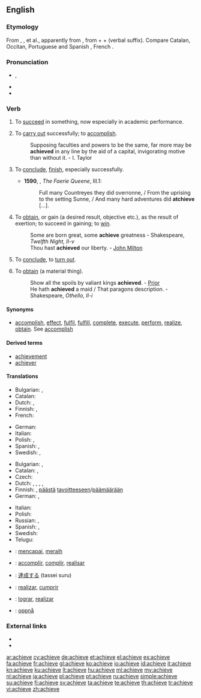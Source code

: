 ==English==

===Etymology===
From {{etyl|xno}} {{term|aschever}}, {{etyl|frm}} {{term|achever}}, {{term|achiever}} et al., apparently from {{etyl|LL.}} {{recons|accappo|accappō|lang=LL.}}, from {{term|ad||to|lang=la}} + {{term|caput||head|lang=la}} + {{term|-o|-ō|lang=la}} (verbal suffix). Compare Catalan, Occitan, Portuguese and Spanish {{term|acabar}}, French {{term|achever|lang=fr}}.

===Pronunciation===
*{{a|UK}} {{IPA|/əˈtʃiːv/}}, {{X-SAMPA|/@"tSi:v/}}
* {{audio|en-us-achieve.ogg|Audio (US)}}
* {{rhymes|iːv}}

===Verb===
{{en-verb|achiev|es}}

# {{intransitive}} To [[succeed]] in something, now especially in academic performance. {{defdate|from 14th c.}}
# {{transitive}} To [[carry out]] successfully; to [[accomplish]]. {{defdate|from 14th c.}}
#:Supposing faculties and powers to be the same, far more may be '''achieved''' in any line by the aid of a capital, invigorating motive than without it. - I. Taylor
# {{obsolete|transitive}} To [[conclude]], [[finish]], especially successfully. {{defdate|14th-18th c.}}
#*'''1590''', {{w|Edmund Spenser}}, ''The Faerie Queene'', III.1:
#*:Full many Countreyes they did overronne, / From the uprising to the setting Sunne, / And many hard adventures did '''atchieve''' [...].
# {{transitive}} To [[obtain]], or gain (a desired result, objective etc.), as the result of exertion; to succeed in gaining; to [[win]]. {{defdate|from 14th c.}}
#:Some are born great, some '''achieve''' greatness - Shakespeare, ''Twelfth Night, II-v''
#:Thou hast '''achieved''' our liberty. - [[w:John Milton|John Milton]]
# {{obsolete|intransitive}} To [[conclude]], to [[turn out]]. {{defdate|14th-16th c.}}
# {{context|transitive|now|_|literary}} To [[obtain]] (a material thing). {{defdate|from 15th c.}}
#:Show all the spoils by valiant kings '''achieved'''. - [[Prior]]
#:He hath '''achieved''' a maid / That paragons description. - Shakespeare, ''Othello, II-i''

====Synonyms====
* [[accomplish]], [[effect]], [[fulfil]], [[fulfill]], [[complete]], [[execute]], [[perform]], [[realize]], [[obtain]]. See [[accomplish]]

====Derived terms====
* [[achievement]]
* [[achiever]]

====Translations====
{{trans-top|to carry out successfully; to accomplish}}
* Bulgarian: {{t+|bg|осъществявам}}, {{t+|bg|реализирам}}
* Catalan: {{t+|ca|acomplir}}
* Dutch: {{t+|nl|bereiken}}, {{t+|nl|realiseren}}
* Finnish: {{t+|fi|saada aikaan}}, {{t+|fi|toteuttaa}}
* French: {{t+|fr|accomplir}}
{{trans-mid}}
* German: {{t+|de|erreichen}}
* Italian: {{t+|it|realizzare}}
* Polish: {{t+|pl|osiągnąć}}, {{t+|pl|zrealizować}}
* Spanish: {{t+|es|conseguir}}, {{t+|es|lograr}}
* Swedish: {{t+|sv|åstadkomma}}, {{t+|sv|uppnå}}
{{trans-bottom}}

{{trans-top|to obtain, or gain as the result of exertion}}
* Bulgarian: {{t+|bg|постигам}}, {{t+|bg|достигам}}
* Catalan: {{t+|ca|obtenir}}, {{t+|ca|aconseguir}}
* Czech: {{t+|cs|dosáhnout}}
* Dutch: {{t+|nl|bereiken}}, {{t+|nl|realiseren}}, {{t+|nl|verwerven}}, {{t+|nl|winnen}}, {{t+|nl|verkrijgen}}
* Finnish: {{t+|fi|saavuttaa}}, [[päästä]] [[tavoite|tavoitteeseen]]/[[päämäärä]]än
* German: {{t+|de|erreichen}}, {{t+|de|erlangen}}
{{trans-mid}}
* Italian: {{t+|it|ottenere}}
* Polish: {{t+|pl|osiągnąć}}
* Russian: {{t+|ru|добиться}}, {{t+|ru|добиваться}}
* Spanish: {{t+|es|conseguir}}, {{t+|es|lograr}}
* Swedish: {{t+|sv|uppnå}}
* Telugu: {{t-|te|సాధించు|tr=saadhinchu}}
{{trans-bottom}}

{{checktrans-top}}
* {{ttbc|id}}: [[capai|mencapai]], [[raih|meraih]]
* {{ttbc|ia}}: [[accomplir]], [[complir]], [[realisar]]
{{trans-mid}}
* {{ttbc|ja}}: [[達成する]] (tassei suru)
* {{ttbc|pt}}: [[realizar]], [[cumprir]]
* {{ttbc|es}}: [[lograr]], [[realizar]]
* {{ttbc|no}}: [[oppnå]]
{{trans-bottom}}

===External links===
* {{R:OneLook}}
* {{R:Webster 1913}}

[[ar:achieve]]
[[cy:achieve]]
[[de:achieve]]
[[et:achieve]]
[[el:achieve]]
[[es:achieve]]
[[fa:achieve]]
[[fr:achieve]]
[[gl:achieve]]
[[ko:achieve]]
[[io:achieve]]
[[id:achieve]]
[[it:achieve]]
[[kn:achieve]]
[[ku:achieve]]
[[lt:achieve]]
[[hu:achieve]]
[[ml:achieve]]
[[my:achieve]]
[[nl:achieve]]
[[ja:achieve]]
[[pl:achieve]]
[[pt:achieve]]
[[ru:achieve]]
[[simple:achieve]]
[[su:achieve]]
[[fi:achieve]]
[[sv:achieve]]
[[ta:achieve]]
[[te:achieve]]
[[th:achieve]]
[[tr:achieve]]
[[vi:achieve]]
[[zh:achieve]]